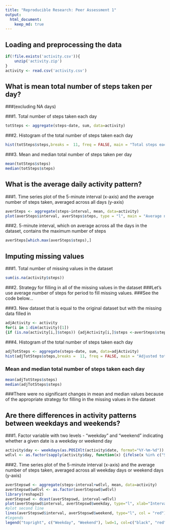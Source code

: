 ```yaml
---
title: "Reproducible Research: Peer Assessment 1"
output: 
  html_document:
    keep_md: true
---
```



## Loading and preprocessing the data

```r
if(!file.exists('activity.csv')){
    unzip('activity.zip')
}
activity <- read.csv('activity.csv')
```

## What is mean total number of steps taken per day?
###(excluding NA days)

###1. Total number of steps taken each day
```r
totSteps <- aggregate(steps~date, sum, data=activity)
```
###2. Histogram of the total number of steps taken each day 
```r
hist(totSteps$steps,breaks =  11, freq = FALSE, main = "Total steps each day", xlab = "Total steps")
```

###3. Mean and median total number of steps taken per day
```r
mean(totSteps$steps)
median(totSteps$steps)
```
## What is the average daily activity pattern?
###1. Time series plot of the 5-minute interval (x-axis) and the average number of steps taken, averaged across all days (y-axis)
```r
averSteps <- aggregate(steps~interval, mean, data=activity)
plot(averSteps$interval, averSteps$steps, type = "l", main = "Average number of steps across day", xlab = "Interval", ylab = "Steps")
```

###2. 5-minute interval, which on average across all the days in the dataset, contains the maximum number of steps
```r
averSteps[which.max(averSteps$steps),]
```

## Imputing missing values
###1. Total number of missing values in the dataset
```r
sum(is.na(activity$steps))
```
###2. Strategy for filling in all of the missing values in the dataset
###Let's use average number of steps for period to fill missing values.
###See the code below...

###3. New dataset that is equal to the original dataset but with the missing data filled in
```r
adjActivity <- activity
for(i in 1:dim(activity)[1])
{if (is.na(activity[i,]$steps)) {adjActivity[i,]$steps <-averSteps$steps[which(averSteps$interval == activity[i,]$interval)] } }
```

###4. Histogram of the total number of steps taken each day
```r
adjTotSteps <- aggregate(steps~date, sum, data=adjActivity)
hist(adjTotSteps$steps,breaks =  11, freq = FALSE, main = "Adjusted total steps each day", xlab = "Total steps")
```

### Mean and median total number of steps taken each day
```r
mean(adjTotSteps$steps)
median(adjTotSteps$steps)
```
###There were no significant changes in mean and median values because of the appropriate strategy for filling in the missing values in the dataset

## Are there differences in activity patterns between weekdays and weekends?
###1. Factor variable with two levels - "weekday" and "weekend" indicating whether a given date is a weekday or weekend day
```r
activity$day <- weekdays(as.POSIXlt(activity$date, format="%Y-%m-%d"))
wdlvl <- as.factor(sapply(activity$day, function(x) {ifelse(x %in% c("Suturday","Sunday"),"weekend","weekday") }))

```
###2. Time series plot of the 5-minute interval (x-axis) and the average number of steps taken, averaged across all weekday days or weekend days (y-axis)
```r
averStepswd <- aggregate(steps~interval+wdlvl, mean, data=activity)
averStepswd$wdlvl <- as.factor(averStepswd$wdlvl)
library(reshape2)
averStepswd <- dcast(averStepswd, interval~wdlvl)
plot(averStepswd$interval, averStepswd$weekday, type="l", xlab="Interval", ylab="Steps")
#plot second line
lines(averStepswd$interval, averStepswd$weekend, type="l", col = "red")
#legends
legend("topright", c("Weekday", "Weekend"), lwd=1, col=c("black", "red"))

```



